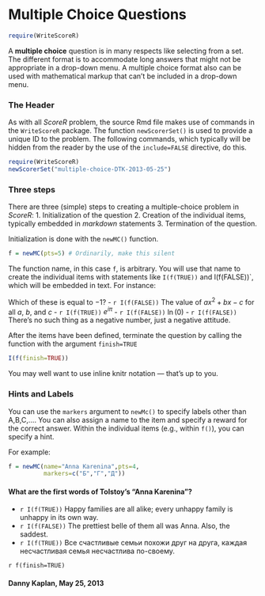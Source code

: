 Multiple Choice Questions
========================================================

```r
require(WriteScoreR)
```

A **multiple choice** question is in many respects like selecting from a set.  The different format is to accommodate long answers that might not be appropriate in a drop-down menu.  A multiple choice format also can be used with mathematical markup that can't be included in a drop-down menu.

### The Header

As with all *ScoreR* problem, the source Rmd file makes use of commands in the `WriteScoreR` package.  The function `newScorerSet()` is used to provide a unique ID to the problem. The following commands, which typically will be hidden from the reader by the use of the `include=FALSE` directive, do this.  
```r
require(WriteScoreR)
newScorerSet("multiple-choice-DTK-2013-05-25")
```

### Three steps

There are three (simple) steps to creating a multiple-choice problem in *ScoreR*:
1. Initialization of the question
2. Creation of the individual items, typically embedded in *markdown* statements
3. Termination of the question.

Initialization is done with the `newMC()` function.

```r
f = newMC(pts=5) # Ordinarily, make this silent
```

The function name, in this case `f`, is arbitrary.  You will use that name to create the individual items with statements like `I(f(TRUE))` and I(f(FALSE))`, which will be embedded in text.  For instance:

Which of these is equal to $-1$?
- `r I(f(FALSE))` The value of $a x^2 + b x - c$ for all $a$, $b$, and $c$
- `r I(f(TRUE))`  $e^{i\pi}$
- `r I(f(FALSE))` $\ln(0)$
- `r I(f(FALSE))` There's no such thing as a negative number, just a negative attitude. 

After the items have been defined, terminate the question by calling the function with the argument `finish=TRUE`
```r
I(f(finish=TRUE))
```
You may well want to use inline knitr notation --- that's up to you.

### Hints and Labels

You can use the `markers` argument to `newMc()` to specify labels other than A,B,C,....  You can also assign a name to the item and specify a reward for the correct answer.  Within the individual items (e.g., within `f()`), you can specify a hint.

For example: 

```r
f = newMC(name="Anna Karenina",pts=4,
          markers=c("Б","Г","Д"))
```

#### What are the first words of Tolstoy's "Anna Karenina"?

- `r I(f(TRUE))` Happy families are all alike; every unhappy family is unhappy in its own way.
- `r I(f(FALSE))` The prettiest belle of them all was Anna.  Also, the saddest.
- `r I(f(TRUE))` Все счастливые семьи похожи друг на друга, каждая несчастливая семья несчастлива по-своему.

`r f(finish=TRUE)`

#### Danny Kaplan, May 25, 2013